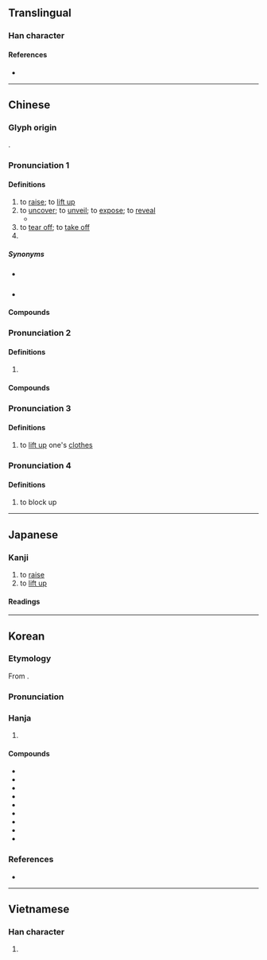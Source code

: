 {{also|掲}}
{{character info}}
==Translingual==

===Han character===
{{Han char|rn=64|rad=手|as=09|sn=12|four=56027|canj=QAPV|ids=⿰扌曷}}

====References====
* {{Han ref|kx=0444.050|dkj=12389|hdz=31916.050|uh=63ED|ud=25581|bh=B4A6|bd=46246}}

----

==Chinese==
{{zh-forms|alt=𢶆,𢷒,掲,拮,担,搩}}

===Glyph origin===
{{Han etym}}
{{Han compound|手|alt1=扌|曷|ls=psc|c1=s|c2=p}}.

===Pronunciation 1===
{{zh-pron
|m=jiē
|m-s=jie2
|c=kit3
|c-t=
|g=jiet6/qiet7
|h=pfs=kiet/yet;gd=giad5/yad5
|h_note=Sixian: kiet - literary; yet - vernacular
Meixian: giad5 - literary; iad5 - vernacular
|j=jieh4
|mb=giĕ
|md=giék
|mn=gia̍h/kiat/khiat
|mn-t=giah4
|w=4jiq
|x=jie6
|mc=2+3+4+5+6
|oc=1+2+4+5,2+3+4+5+6
|cat=v,pn
}}

====Definitions====
{{zh-hanzi}}

# to [[raise]]; to [[lift up]]
# to [[uncover]]; to [[unveil]]; to [[expose]]; to [[reveal]]
#* {{zh-x|求助 適合 小童 '''揭 著[着]{zhe}''' 玩 的 素材。|Asking for material suitable for children to uncover and play|ref='''2015''', [https://www.ebama.net/thread-255962-1-1.html Source]}}
# to [[tear off]]; to [[take off]]
# {{surname|zh}}

=====Synonyms=====
* {{s|to raise}} {{zh-l|高舉}}
* {{s|to uncover}}
{{zh-syn-saurus|揭露}}

====Compounds====
{{zh-der|揭開:to reveal|揭曉:to be revealed|匿名揭帖|揭水|揭破|揭竿|揭蓋兒|揭竿而起|揭債|掀天揭地|揭醜|揭瘡疤|揭祕|深厲淺揭|揭穿|揭老底|打揭|揭底牌|揭不開鍋|揭火|昭然若揭|揭裱|揭白|揭蓋子|揭帖|揭席|揭折|揭諦|揭揭|揭布|揭露|揭幕|揭底|揭發|揭債還債|揭短|揭榜|揭白旗|揭示|揭櫫|揭挑|表揭}}

===Pronunciation 2===
{{zh-pron
|m=jiē
|c=kit3
|mn-t=gig4/gêg4
|mn-t_note=gig4 - Chaozhou, Shantou, Chenghai; gêg4 - Jieyang
|dial=n
|cat=pn
}}

====Definitions====
{{zh-hanzi}}

# {{zh-used2|p}} <!--集韻其例切：揭陽縣名在南越-->

====Compounds====
{{zh-der|揭陽|揭東|揭西}}

===Pronunciation 3===
{{zh-pron
|m=qì
|c=gai6,hei3
|c_note=hei3 - variant
|dial=n
|mc=1
|oc=3,1
|cat=v
}}

====Definitions====
{{zh-hanzi}}

# to [[lift up]] one's [[clothes]]

===Pronunciation 4===
{{zh-pron
|m=hé
|dial=n
|cat=v
}}

====Definitions====
{{zh-hanzi}}

# {{zh-hg}} to block up

{{zh-cat|Intermediate}}

----

==Japanese==
{{ja-kanji forms|掲|揭}}

===Kanji===
{{ja-kanji|grade=|rs=手09|shin=掲}}

# to [[raise]]
# to [[lift up]]

====Readings====
{{ja-readings
|on=けい, けつ
|kun=かか-げる
}}

----

==Korean==

===Etymology===
From {{der|ko|ltc|-}} {{ltc-l|揭|id=1}}.

{{collapse|
* {{hanja-dongguk|콍〮|khyéy}}
* {{hanja-sinjeung|게|key}}
|Historical readings
|bg=#FFFFFF}}

===Pronunciation===
{{ko-hanja-pron|게|l=y}}

===Hanja===
{{ko-hanja-search}}
{{ko-hanja|[[높이]] [[들다|들]]|게}}

# {{hanja form of|게|to [[lift]]; to [[raise]]}}

====Compounds====
{{der-top3|Compounds}}
* {{ko-l|게재|揭載}}
* {{ko-l|게양|揭揚}}
* {{ko-l|별게|別揭}}
* {{ko-l|상게|上揭}}
* {{ko-l|게판|揭板}}
* {{ko-l|봉게|奉揭}}
* {{ko-l|게방|揭榜}}
* {{ko-l|게시|揭示}}
* {{ko-l|게시판|揭示板}}
{{der-bottom}}

===References===
* {{R:hanjadoc|4111}}

----

==Vietnamese==

===Han character===
{{vi-readings|reading=yết}}

# {{rfdef|vi}}

{{cln|vi|Han tu}}